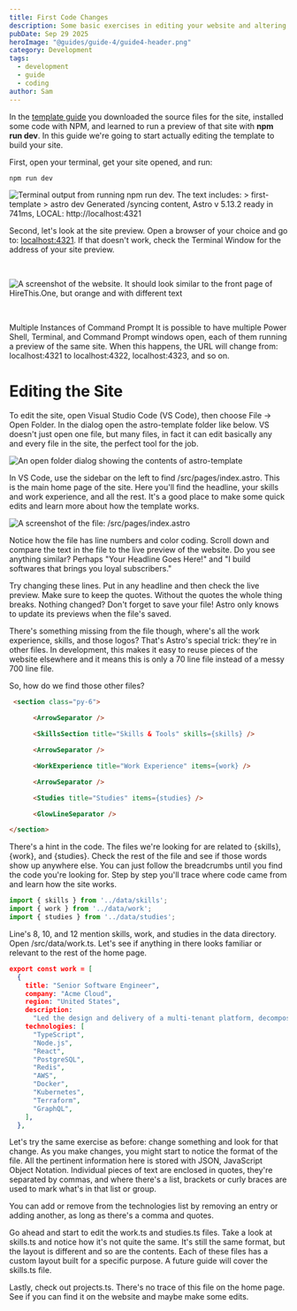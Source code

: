 ```yaml
---
title: First Code Changes
description: Some basic exercises in editing your website and altering its contents.
pubDate: Sep 29 2025
heroImage: "@guides/guide-4/guide4-header.png"
category: Development
tags:
  - development
  - guide
  - coding
author: Sam
---
```

In the [template guide](/guides/template) you downloaded the source files for the site, installed some code with NPM, and learned to run a preview of that site with **npm run dev**. In this guide we're going to start actually editing the template to build your site.

First, open your terminal, get your site opened, and run:

```shell
npm run dev
```

![Terminal output from running npm run dev. The text includes: > first-template > astro dev Generated /syncing content, Astro v 5.13.2 ready in 741ms, LOCAL: http://localhost:4321](@guides/guide-5/terminal-1.png)

Second, let's look at the site preview. Open a browser of your choice and go to: [localhost:4321](http://localhost:4321). If that doesn't work, check the Terminal Window for the address of your site preview.  

&nbsp;


![A screenshot of the website. It should look similar to the front page of HireThis.One, but orange and with different text](@guides/guide-5/website_1.png)


&nbsp;



<Alert variant="warning"><AlertTitle>Multiple Instances of Command Prompt</AlertTitle>  <AlertDescription>It is possible to have multiple Power Shell, Terminal, and Command Prompt windows open, each of them running a preview of the same site. When this happens, the URL will change from: localhost:4321 to localhost:4322, localhost:4323, and so on. </AlertDescription></Alert>

# Editing the Site

To edit the site, open Visual Studio Code (VS Code), then choose File -> Open Folder. In the dialog  open the astro-template folder like below. VS doesn't just open one file, but many files, in fact it can edit basically any and every file in the site, the perfect tool for the job.

![An open folder dialog showing the contents of astro-template](@guides/guide-5/open-folder.png)

In VS Code, use the sidebar on the left to find /src/pages/index.astro. This is the main home page of the site. Here you'll find the headline, your skills and work experience, and all the rest. It's a good place to make some quick edits and learn more about how the template works.

![A screenshot of the file: /src/pages/index.astro](@guides/guide-5/index-1.png)

Notice how the file has line numbers and color coding. Scroll down and compare the text in the file to the live preview of the website. Do you see anything similar? Perhaps "Your Headline Goes Here!" and "I build softwares that brings you loyal subscribers."

Try changing these lines. Put in any headline and then check the live preview. Make sure to keep the quotes. Without the quotes the whole thing breaks. Nothing changed? Don't forget to save your file! Astro only knows to update its previews when the file's saved.

There's something missing from the file though, where's all the work experience, skills, and those logos? That's Astro's special trick: they're in other files. In development, this makes it easy to reuse pieces of the website elsewhere and it means this is only a 70 line file instead of a messy 700 line file.

So, how do we find those other files?

``` html
 <section class="py-6">

      <ArrowSeparator />

      <SkillsSection title="Skills & Tools" skills={skills} />  

      <ArrowSeparator />

      <WorkExperience title="Work Experience" items={work} />

      <ArrowSeparator />

      <Studies title="Studies" items={studies} />

      <GlowLineSeparator />

</section>
```

There's a hint in the code. The files we're looking for are related to {skills}, {work}, and {studies}. Check the rest of the file and see if those words show up anywhere else. You can just follow the breadcrumbs until you find the code you're looking for. Step by step you'll trace where code came from and learn how the site works.

```javascript
import { skills } from '../data/skills';
import { work } from '../data/work';
import { studies } from '../data/studies';
```

Line's 8, 10, and 12 mention skills, work, and studies in the data directory. Open /src/data/work.ts. Let's see if anything in there looks familiar or relevant to the rest of the home page.

```json
export const work = [
  {
    title: "Senior Software Engineer",
    company: "Acme Cloud",
    region: "United States",
    description:
      "Led the design and delivery of a multi‑tenant platform, decomposed critical monolith paths into services, improved p95 latency by 40%, defined SLOs and on‑call rotations, and mentored junior engineers.",
    technologies: [
      "TypeScript",
      "Node.js",
      "React",
      "PostgreSQL",
      "Redis",
      "AWS",
      "Docker",
      "Kubernetes",
      "Terraform",
      "GraphQL",
    ],
  },
```

Let's try the same exercise as before: change something and look for that change. As you make changes, you might start to notice the format of the file. All the pertinent information here is stored with JSON, JavaScript Object Notation. Individual pieces of text are enclosed in quotes, they're separated by commas, and where there's a list, brackets or curly braces are used to mark what's in that list or group.

You can add or remove from the technologies list by removing an entry or adding another, as long as there's a comma and quotes.

Go ahead and start to edit the work.ts and studies.ts files. Take a look at skills.ts and notice how it's not quite the same. It's still the same format, but the layout is different and so are the contents. Each of these files has a custom layout built for a specific purpose. A future guide will cover the skills.ts file.

Lastly, check out projects.ts. There's no trace of this file on the home page. See if you can find it on the website and maybe make some edits.